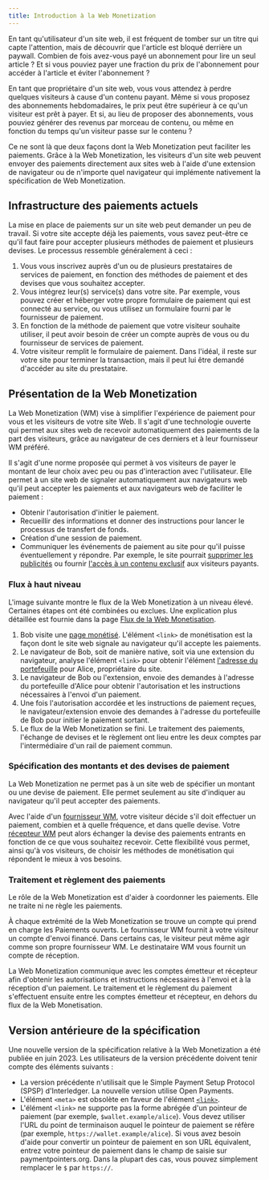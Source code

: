 ```yaml
---
title: Introduction à la Web Monetization
---
```



En tant qu'utilisateur d'un site web, il est fréquent de tomber sur un titre qui capte l'attention, mais de découvrir que l'article est bloqué derrière un paywall. Combien de fois avez-vous payé un abonnement pour lire un seul article ? Et si vous pouviez payer une fraction du prix de l'abonnement pour accéder à l'article et éviter l'abonnement ?

En tant que propriétaire d'un site web, vous vous attendez à perdre quelques visiteurs à cause d'un contenu payant. Même si vous proposez des abonnements hebdomadaires, le prix peut être supérieur à ce qu'un visiteur est prêt à payer. Et si, au lieu de proposer des abonnements, vous pouviez générer des revenus par morceau de contenu, ou même en fonction du temps qu'un visiteur passe sur le contenu ?

Ce ne sont là que deux façons dont la Web Monetization peut faciliter les paiements. Grâce à la Web Monetization, les visiteurs d'un site web peuvent envoyer des paiements directement aux sites web à l'aide d'une extension de navigateur ou de n'importe quel navigateur qui implémente nativement la spécification de Web Monetization.

## Infrastructure des paiements actuels

La mise en place de paiements sur un site web peut demander un peu de travail. Si votre site accepte déjà les paiements, vous savez peut-être ce qu'il faut faire pour accepter plusieurs méthodes de paiement et plusieurs devises. Le processus ressemble généralement à ceci :

1. Vous vous inscrivez auprès d'un ou de plusieurs prestataires de services de paiement, en fonction des méthodes de paiement et des devises que vous souhaitez accepter.
2. Vous intégrez leur(s) service(s) dans votre site. Par exemple, vous pouvez créer et héberger votre propre formulaire de paiement qui est connecté au service, ou vous utilisez un formulaire fourni par le fournisseur de paiement.
3. En fonction de la méthode de paiement que votre visiteur souhaite utiliser, il peut avoir besoin de créer un compte auprès de vous ou du fournisseur de services de paiement.
4. Votre visiteur remplit le formulaire de paiement. Dans l'idéal, il reste sur votre site pour terminer la transaction, mais il peut lui être demandé d'accéder au site du prestataire.

## Présentation de la Web Monetization

La Web Monetization (WM) vise à simplifier l'expérience de paiement pour vous et les visiteurs de votre site Web. Il s'agit d'une technologie ouverte qui permet aux sites web de recevoir automatiquement des paiements de la part des visiteurs, grâce au navigateur de ces derniers et à leur fournisseur WM préféré.

Il s'agit d'une norme proposée qui permet à vos visiteurs de payer le montant de leur choix avec peu ou pas d'interaction avec l'utilisateur. Elle permet à un site web de signaler automatiquement aux navigateurs web qu'il peut accepter les paiements et aux navigateurs web de faciliter le paiement :

- Obtenir l'autorisation d'initier le paiement.
- Recueillir des informations et donner des instructions pour lancer le processus de transfert de fonds.
- Création d'une session de paiement.
- Communiquer les événements de paiement au site pour qu'il puisse éventuellement y répondre. Par exemple, le site pourrait [supprimer les publicités](/fr/docs/guides/remove-ads) ou fournir [l'accès à un contenu exclusif](/fr/docs/guides/provide-exclusive-content) aux visiteurs payants.

### Flux à haut niveau

L'image suivante montre le flux de la Web Monetization à un niveau élevé. Certaines étapes ont été combinées ou exclues. Une explication plus détaillée est fournie dans la page [Flux de la Web Monetisation](/fr/docs/intro/web-monetization-flow).

<LargeImg
  src='/img/docs/diagram-wm-overview.png'
  alt="Vue d'ensemble du flux de la Web Monetization"
/>

1. Bob visite une [page monétisé](/fr/docs/guides/monetize-page). L'élément `<link>` de monétisation est la façon dont le site web signale au navigateur qu'il accepte les paiements.
2. Le navigateur de Bob, soit de manière native, soit via une extension du navigateur, analyse l'élément `<link>` pour obtenir l'élément <Tooltip content='Une URL qui identifie un compte Open Payments' client:load><a href="./resources/glossary#wallet-address">l'adresse du portefeuille</a></Tooltip> pour Alice, propriétaire du site.
3. Le navigateur de Bob ou l'extension, envoie des demandes à l'adresse du portefeuille d'Alice pour obtenir l'autorisation et les instructions nécessaires à l'envoi d'un paiement.
4. Une fois l'autorisation accordée et les instructions de paiement reçues, le navigateur/extension envoie des demandes à l'adresse du portefeuille de Bob pour initier le paiement sortant.
5. Le flux de la Web Monetization se fini. Le traitement des paiements, l'échange de devises et le règlement ont lieu entre les deux comptes par l'intermédiaire d'un rail de paiement commun.

### Spécification des montants et des devises de paiement

La Web Monetization ne permet pas à un site web de spécifier un montant ou une devise de paiement. Elle permet seulement au site d'indiquer au navigateur qu'il peut accepter des paiements.

Avec l'aide d'un <Tooltip content="L'entité qui envoie un paiement" client:load><a href="./resources/glossary#web-monetization-provider">fournisseur WM</a></Tooltip>, votre visiteur décide s'il doit effectuer un paiement, combien et à quelle fréquence, et dans quelle devise. Votre <Tooltip content="L'entité qui reçoit un paiement" client:load><a href="./resources/glossary#web-monetization-receiver">récepteur WM</a></Tooltip> peut alors échanger la devise des paiements entrants en fonction de ce que vous souhaitez recevoir. Cette flexibilité vous permet, ainsi qu'à vos visiteurs, de choisir les méthodes de monétisation qui répondent le mieux à vos besoins.

### Traitement et règlement des paiements

Le rôle de la Web Monetization est d'aider à coordonner les paiements. Elle ne traite ni ne règle les paiements.

À chaque extrémité de la Web Monetization se trouve un compte qui prend en charge les <LinkOut href="https://openpayments.guide">Paiements ouverts</LinkOut>. Le fournisseur WM fournit à votre visiteur un compte d'envoi financé. Dans certains cas, le visiteur peut même agir comme son propre fournisseur WM. Le destinataire WM vous fournit un compte de réception.

La Web Monetization communique avec les comptes émetteur et récepteur afin d'obtenir les autorisations et instructions nécessaires à l'envoi et à la réception d'un paiement. Le traitement et le règlement du paiement s'effectuent ensuite entre les comptes émetteur et récepteur, en dehors du flux de la Web Monetisation.

## Version antérieure de la spécification

Une nouvelle version de la spécification relative à la Web Monetization a été publiée en juin 2023. Les utilisateurs de la version précédente doivent tenir compte des éléments suivants :

- La version précédente n'utilisait que le Simple Payment Setup Protocol (SPSP) d'Interledger. La nouvelle version utilise <LinkOut href="https://openpayments.guide/">Open Payments</LinkOut>.
- L'élément `<meta>` est obsolète en faveur de l'élément [`<link>`](/fr/docs/references/html-link-rel-monetization/).
- L'élément `<link>` ne supporte pas la forme abrégée d'un pointeur de paiement (par exemple, `$wallet.example/alice`). Vous devez utiliser l'URL du point de terminaison auquel le pointeur de paiement se réfère (par exemple, `https://wallet.example/alice`). Si vous avez besoin d'aide pour convertir un pointeur de paiement en son URL équivalent, entrez votre pointeur de paiement dans le champ de saisie sur <LinkOut href="https://paymentpointers.org">paymentpointers.org</LinkOut>. Dans la plupart des cas, vous pouvez simplement remplacer le `$` par `https://`.
